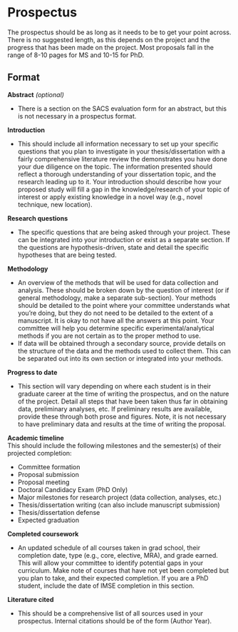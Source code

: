 # **Prospectus**

The prospectus should be as long as it needs to be to get your point across. There is no suggested length, as this depends on the project and the progress that has been made on the project. Most proposals fall in the range of 8-10 pages for MS and 10-15 for PhD.

## Format
**Abstract** *(optional)* 

- There is a section on the SACS evaluation form for an abstract, but this is not necessary in a prospectus format.

**Introduction** 

- This should include all information necessary to set up your specific questions that you plan to investigate in your thesis/dissertation with a fairly comprehensive literature review the demonstrates you have done your due diligence on the topic. The information presented should reflect a thorough understanding of your dissertation topic, and the research leading up to it. Your introduction should describe how your proposed study will fill a gap in the knowledge/research of your topic of interest or apply existing knowledge in a novel way (e.g., novel technique, new location).

**Research questions**

- The specific questions that are being asked through your project. These can be integrated into your introduction or exist as a separate section. If the questions are hypothesis-driven, state and detail the specific hypotheses that are being tested.

**Methodology**

- An overview of the methods that will be used for data collection and analysis. These should be broken down by the question of interest (or if general methodology, make a separate sub-section). Your methods should be detailed to the point where your committee understands what you’re doing, but they do not need to be detailed to the extent of a manuscript. It is okay to not have all the answers at this point. Your committee will help you determine specific experimental/analytical methods if you are not certain as to the proper method to use.
 - If data will be obtained through a secondary source, provide details on the structure of the data and the methods used to collect them. This can be separated out into its own section or integrated into your methods.

**Progress to date**

 - This section will vary depending on where each student is in their graduate career at the time of writing the prospectus, and on the nature of the project. Detail all steps that have been taken thus far in obtaining data, preliminary analyses, etc. If preliminary results are available, provide these through both prose and figures. Note, it is not necessary to have preliminary data and results at the time of writing the proposal.

**Academic timeline**  
This should include the following milestones and the semester(s) of their projected completion:

- Committee formation
- Proposal submission
- Proposal meeting
- Doctoral Candidacy Exam (PhD Only)
- Major milestones for research project (data collection, analyses, etc.)
- Thesis/dissertation writing (can also include manuscript submission)
- Thesis/dissertation defense
- Expected graduation

**Completed coursework**

- An updated schedule of all courses taken in grad school, their completion date, type (e.g., core, elective, MRA), and grade earned. This will allow your committee to identify potential gaps in your curriculum. Make note of courses that have not yet been completed but you plan to take, and their expected completion. If you are a PhD student, include the date of IMSE completion in this section.

**Literature cited**

- This should be a comprehensive list of all sources used in your prospectus. Internal citations should be of the form (Author Year). 